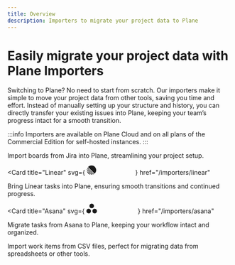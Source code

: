```yaml
---
title: Overview
description: Importers to migrate your project data to Plane
---
```



# Easily migrate your project data with Plane Importers

Switching to Plane? No need to start from scratch. Our importers make it simple to move your project data from other tools, saving you time and effort. Instead of manually setting up your structure and history, you can directly transfer your existing issues into Plane, keeping your team’s progress intact for a smooth transition.

:::info
Importers are available on Plane Cloud and on all plans of the Commercial Edition for self-hosted instances.
:::

<CardGroup cols={2}>
  <Card title="Jira" icon="FaJira" href="/importers/jira">
    Import boards from Jira into Plane, streamlining your project setup.
  </Card>

<Card
  title="Linear"
  svg={
    <svg height="21" viewBox="0 0 500 100" fill="currentColor" size="16" color="currentColor" aria-label="Linear">
      <path
        fill-rule="evenodd"
        clip-rule="evenodd"
        d="M12.9266 16.3713c-.5283.5806-.4933 1.4714.0617 2.0265l68.5946 68.5946c.5551.555 1.4459.59 2.0265.0617 10.0579-9.1522 16.3713-22.3478 16.3713-37.0179C99.9807 22.402 77.5788 0 49.9445 0 35.2744 0 22.0788 6.31337 12.9266 16.3713ZM4.35334 29.3894c-.25348.5589-.12567 1.2142.30824 1.6481L68.9432 95.3191c.4339.4339 1.0892.5617 1.6481.3083 1.485-.6736 2.9312-1.4176 4.3344-2.2277.8341-.4815.9618-1.6195.2808-2.3005L8.88146 24.7742c-.68097-.681-1.81894-.5532-2.30045.2808-.81013 1.4032-1.55411 2.8494-2.22767 4.3344ZM.453579 47.796c-.300979-.301-.46112014-.7158-.4327856-1.1405.1327026-1.9891.3816396-3.9463.7400796-5.865.214926-1.1505 1.620727-1.5497 2.448307-.7222L59.9124 96.7715c.8275.8276.4283 2.2334-.7222 2.4483-1.9187.3585-3.8759.6074-5.865.7401-.4247.0283-.8395-.1318-1.1405-.4328L.453579 47.796ZM3.93331 61.7589c-1.0331-1.0331-2.70028-.1429-2.32193 1.2683C6.22104 80.2203 19.7604 93.7597 36.9535 98.3693c1.4112.3784 2.3014-1.2888 1.2683-2.3219L3.93331 61.7589ZM201.602"
      ></path>
    </svg>
  }
  href="/importers/linear"
>
  Bring Linear tasks into Plane, ensuring smooth transitions and continued progress.
</Card>

<Card
  title="Asana"
  svg={
    <svg width="112" height="22" fill="currentColor" xmlns="http://www.w3.org/2000/svg" aria-labelledby="asana">
      <path
        class="_nav_logo-link__asana-icon__Un0sE"
        id="asana-horizontal-logo__icon"
        d="M18.559 11.605a5.158 5.158 0 1 0 0 10.317 5.158 5.158 0 0 0 0-10.317Zm-13.401.001a5.158 5.158 0 1 0 0 10.315 5.158 5.158 0 0 0 0-10.315Zm11.858-6.448a5.158 5.158 0 1 1-10.316 0 5.158 5.158 0 0 1 10.316 0Z"
        fill="currentColor"
      ></path>
    </svg>
  }
  href="/importers/asana"
>
  Migrate tasks from Asana to Plane, keeping your workflow intact and organized.
</Card>

<Card title="CSV" icon="FaFileCsv" href="/importers/csv">
  Import work items from CSV files, perfect for migrating data from spreadsheets or other tools.
</Card>

</CardGroup>
